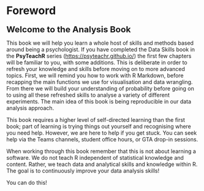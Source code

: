 # Foreword {-}

<span style="font-size: 22px; font-weight: bold; color: var(--purple);">Welcome to the Analysis Book</span>

This book we will help you learn a whole host of skills and methods based around being a psychologist. If you have completed the Data Skills book in the **PsyTeachR** series (<a href="https://psyteachr.github.io/" target = "_blank">https://psyteachr.github.io/</a>) the first few chapters will be familiar to you, with some additions. This is deliberate in order to refresh your knowledge and skills before moving on to more advanced topics. First, we will remind you how to work with R Markdown, before recapping the main functions we use for visualisation and data wrangling. From there we will build your understanding of probability before going on to using all these refreshed skills to analyse a variety of different experiments. The main idea of this book is being reproducible in our data analysis approach. 

This book requires a higher level of self-directed learning than the first book; part of learning is trying things out yourself and recognising where you need help. However, we are here to help if you get stuck. You can seek help via the Teams channels, student office hours, or GTA drop-in sessions.

When working through this book remember that this is not about learning a software. We do not teach R independent of statistical knowledge and content. Rather, we teach data and analytical skills and knowledge within R. The goal is to continuously improve your data analysis skills! 

You can do this!
